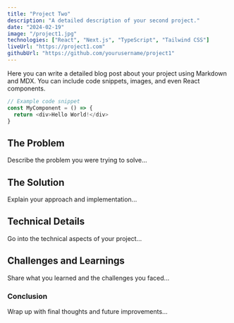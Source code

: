 ```yaml
---
title: "Project Two"
description: "A detailed description of your second project."
date: "2024-02-19"
image: "/project1.jpg"
technologies: ["React", "Next.js", "TypeScript", "Tailwind CSS"]
liveUrl: "https://project1.com"
githubUrl: "https://github.com/yourusername/project1"
---
```


Here you can write a detailed blog post about your project using Markdown and MDX.
You can include code snippets, images, and even React components.

```typescript
// Example code snippet
const MyComponent = () => {
  return <div>Hello World!</div>
}
```

## The Problem

Describe the problem you were trying to solve...

## The Solution

Explain your approach and implementation...

## Technical Details

Go into the technical aspects of your project...

## Challenges and Learnings

Share what you learned and the challenges you faced...

### Conclusion

Wrap up with final thoughts and future improvements...
